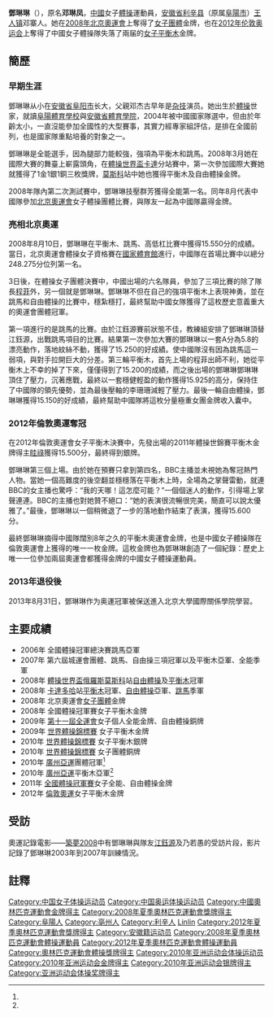 {{multiple issues|
{{copyedit|time=2016-08-09T22:24:15+00:00}}
{{copypaste|time=2016-08-09T22:24:15+00:00}}
}}
{{Infobox Gymnast
|gymnastname= 鄧琳琳
|image= Deng Linlin 2009.jpg
|imagesize= 
|fullname= DENG Linlin
|country= {{CHN}}
|birthdate= {{birth_date_and_age|1992|4|21}}<ref name="London2012">[http://www.london2012.com/athlete/deng-linlin-1069819/ 2012年倫敦奧運網站運動員資料] {{webarchive|url=https://web.archive.org/web/20120827114550/http://www.london2012.com/athlete/deng-linlin-1069819/ |date=2012-08-27 }}</ref>
|birthplace= {{CHN}}  
|hometown= [[安徽省|安徽省]][[利辛县|利辛县]]
|height= {{height|m=1.46}}<ref name="London2012"/>
|discipline= 女子[[競技體操|競技體操]]
|level= 
|natlteam=
|club= 
|gym=
|collegeteam=
|headcoach=
|assistcoach=
|formercoach=
|choreographer=
|music= 
|eponymousskills=
|retired=
|medaltemplates= <!-- see [[Template:MedalRelatedTemplates|Template:MedalRelatedTemplates]] -->
{{MedalSport | [[競技體操|女子體操]]}}
{{MedalCompetition | [[夏季奧林匹克運動會|夏季奧林匹克運動會]] }}
{{MedalGold|[[2012年夏季奧林匹克運動會|2012年伦敦]]|[[2012年夏季奧林匹克運動會體操比賽|平衡木]]}}
{{MedalGold|[[2008年夏季奧林匹克運動會|2008年北京]]|[[2008年夏季奧林匹克運動會體操比賽|團體]]}}
{{MedalCompetition|[[世界體操錦標賽|世界體操錦標賽]]}}
{{MedalSilver|[[2010年世界體操錦標賽|2010年鹿特丹]]|平衡木}}
{{MedalBronze|[[2010年世界體操錦標賽|2010年鹿特丹]]|團體}}
{{MedalGold|[[2009年世界體操錦標賽|2009年倫敦]]|平衡木}}
{{MedalCompetition|[[體操世界盃|體操世界盃]]}}
{{MedalGold|2008年莫斯科|平衡木}}
{{MedalGold|2008年莫斯科|自由體操}}
{{MedalGold|2008年多哈|平衡木}}
{{MedalSilver|2008年多哈|自由體操}}
{{MedalBronze|2008年多哈|跳馬}}
{{MedalCompetition|[[亞洲運動會|亞洲運動會]]}}
{{MedalGold|[[2010年亞洲運動會|2010年廣州]]|[[2010年亞洲運動會體操比賽|團體]] }}
{{MedalSilver|[[2010年亞洲運動會|2010年廣州]]|[[2010年亞洲運動會體操比賽|平衡木]] }}
{{MedalCompetition|[[中華人民共和國第十一屆全運會體操比賽|第十一屆全運會]]}}
{{MedalGold|2009年濟南|個人全能}}
{{MedalBronze|2009年濟南|自由體操}}
}}

'''鄧琳琳'''（{{bd|1992年|4月21日|catIdx=D}}），原名'''邓琳凤'''，[[中國|中國]]女子[[體操|體操]]運動員，[[安徽省|安徽省]][[利辛县|利辛县]]（原属[[阜陽市|阜陽市]]）[[王人镇|王人镇]]邓寨人。她在[[2008年北京奧運會|2008年北京奧運會]]上奪得了[[2008年夏季奧林匹克運動會體操比賽|女子團體]]金牌，也在[[2012年伦敦奥运会|2012年伦敦奥运会]]上奪得了中國女子體操隊失落了兩届的[[2012年夏季奧林匹克運動會體操比賽|女子平衡木]]金牌。

== 簡歷 ==
===早期生涯===
鄧琳琳从小在[[安徽省|安徽省]][[阜阳市|阜阳市]]长大，父親邓杰古早年是[[杂技|杂技]]演员。她出生於[[體操|體操]]世家，就讀[[阜陽體育學校|阜陽體育學校]]與[[安徽省體育學院|安徽省體育學院]]，2004年被中國國家隊選中，但由於年齡太小，一直沒能參加全國性的大型賽事，其實力經專家組評估，是排在全國前列，也是國家隊重點培養的對象之一。

鄧琳琳是全能選手，因為腿部力能較強，強項為平衡木和跳馬。2008年3月她在國際大賽的舞臺上嶄露頭角，在[[體操世界盃|體操世界盃]][[卡達|卡達]]分站賽中，第一次參加國際大賽她就獲得了1金1銀1銅三枚獎牌，[[莫斯科|莫斯科]]站中她也獲得平衡木及自由體操金牌。

2008年隊內第二次測試賽中，鄧琳琳技壓群芳獲得全能第一名。同年8月代表中國隊參加[[2008年夏季奥林匹克运动会|北京奧運會]]女子體操團體比賽，與隊友一起為中國隊贏得金牌。

=== 亮相北京奧運 ===
2008年8月10日，鄧琳琳在平衡木、跳馬、高低杠比賽中獲得15.550分的成績。當日，北京奧運會體操女子資格賽在[[國家體育館|國家體育館]]進行，中國隊在首場比賽中以總分248.275分位列第一名。

3日後，在體操女子團體決賽中，中國出場的六名隊員，參加了三項比賽的除了隊長[[程菲|程菲]]外，另一個就是鄧琳琳。鄧琳琳不但在自己的強項平衡木上表現神勇，並在跳馬和自由體操的比賽中，穩紮穩打，最終幫助中國女隊獲得了這枚歷史意義重大的奧運會團體冠軍。

第一項進行的是跳馬的比賽。由於江鈺源賽前狀態不佳，教練組安排了鄧琳琳頂替江鈺源，出戰跳馬項目的比賽。結果第一次參加大賽的鄧琳琳以一套A分為5.8的漂亮動作，落地紋絲不動，獲得了15.250的好成績。使中國隊沒有因為跳馬這一弱項，與對手拉開巨大的分差。第三輪平衡木，首先上場的程菲出師不利，她從平衡木上不幸的掉了下來，僅僅得到了15.200的成績，而之後出場的鄧琳琳鄧琳琳頂住了壓力，沉著應戰，最終以一套穩健輕盈的動作獲得15.925的高分，保持住了中國隊的領先優勢，並為最後壓軸的李珊珊減輕了壓力。最後一輪自由體操，鄧琳琳獲得15.150的好成績，最終幫助中國隊將這枚分量極重女團金牌收入囊中。

=== 2012年倫敦奧運奪冠 ===
在2012年倫敦奧運會女子平衡木決賽中，先發出場的2011年體操世錦賽平衡木金牌得主[[眭祿|眭祿]]獲得15.500分，最終得到銀牌。

鄧琳琳第三個上場。由於她在預賽只拿到第四名，BBC主播並未視她為奪冠熱門人物。當她一個高難度的後空翻並穩穩落在平衡木上時，全場為之掌聲雷動，就連BBC的女主播也驚呼：“我的天哪！這怎麼可能？”一個個迷人的動作，引得場上掌聲連連。BBC的主播也對她贊不絕口：“她的表演很流暢很完美，簡直可以說太優雅了。”最後，鄧琳琳以一個稍微退了一步的落地動作結束了表演，獲得15.600分。

最終鄧琳琳摘得中國隊闊別8年之久的平衡木奧運會金牌，也是中國女子體操隊在倫敦奧運會上獲得的唯一一枚金牌。這枚金牌也為鄧琳琳創造了一個紀錄：歷史上唯一一位參加兩屆奧運會都獲得金牌的中國女子體操運動員。

=== 2013年退役後 ===
2013年8月31日，鄧琳琳作为奥運冠軍被保送進入北京大學國際關係學院學習。

== 主要成績 ==
* 2006年 全國體操冠軍總決賽跳馬亞軍
* 2007年 第六屆城運會團體、跳馬、自由操三項冠軍以及平衡木亞軍、全能季軍
* 2008年 [[體操世界盃|體操世界盃]][[俄羅斯|俄羅斯]][[莫斯科|莫斯科]]站[[自由體操|自由體操]]及[[平衡木|平衡木]]冠軍
* 2008年 [[卡達|卡達]][[多哈|多哈]]站[[平衡木|平衡木]]冠軍、[[自由體操|自由體操]]亞軍、[[跳馬|跳馬]]季軍
* 2008年 北京奧運會[[2008年夏季奧林匹克運動會體操比賽|女子團體]]金牌
* 2008年 全國體操冠軍賽女子平衡木金牌
* 2009年 [[中華人民共和國第十一屆全運會體操比賽|第十一屆全運會]]女子個人全能金牌、自由體操銅牌
* 2009年 [[世界體操錦標賽|世界體操錦標賽]] 女子平衡木金牌
* 2010年 [[世界體操錦標賽|世界體操錦標賽]] 女子平衡木銀牌
* 2010年 [[世界體操錦標賽|世界體操錦標賽]] 女子團體銅牌
* 2010年 [[2010年亞洲運動會|廣州亞運]]團體冠軍<ref name="London2012"/>
* 2010年 [[2010年亞洲運動會|廣州亞運]]平衡木亞軍<ref name="London2012"/>
* 2011年 [[恒基兆業盃2011年全國體操冠軍賽|全國體操冠軍賽]]女子全能、自由體操金牌
* 2012年 [[2012年夏季奧林匹克運動會|倫敦奧運]]女子平衡木金牌

==受訪==
奧運記錄電影——[[築夢2008|築夢2008]]中有鄧琳琳與隊友[[江鈺源|江鈺源]]及乃若愚的受訪片段，影片記錄了鄧琳琳2003年到2007年訓練情況。

==註釋==
{{Reflist}}

{{奥林匹克运动会体操比赛竞技体操女子团体全能冠军|2008}}
{{奥林匹克运动会体操比赛女子平衡木冠军}}
{{世界體操錦標賽女子平衡木冠軍}}
{{DEFAULTSORT:Deng Linlin}}

[[Category:中国女子体操运动员|Category:中国女子体操运动员]]
[[Category:中国奥运体操运动员|Category:中国奥运体操运动员]]
[[Category:中國奧林匹克運動會金牌得主|Category:中國奧林匹克運動會金牌得主]]
[[Category:2008年夏季奧林匹克運動會獎牌得主|Category:2008年夏季奧林匹克運動會獎牌得主]]
[[Category:阜陽人|Category:阜陽人]]
[[Category:亳州人|Category:亳州人]]
[[Category:利辛人|Category:利辛人]]
[[Category:鄧姓|Linlin]]
[[Category:2012年夏季奧林匹克運動會獎牌得主|Category:2012年夏季奧林匹克運動會獎牌得主]]
[[Category:安徽籍运动员|Category:安徽籍运动员]]
[[Category:2008年夏季奧林匹克運動會體操運動員|Category:2008年夏季奧林匹克運動會體操運動員]]
[[Category:2012年夏季奧林匹克運動會體操運動員|Category:2012年夏季奧林匹克運動會體操運動員]]
[[Category:奧林匹克運動會體操獎牌得主|Category:奧林匹克運動會體操獎牌得主]]
[[Category:2010年亚洲运动会体操运动员|Category:2010年亚洲运动会体操运动员]]
[[Category:2010年亚洲运动会金牌得主|Category:2010年亚洲运动会金牌得主]]
[[Category:2010年亚洲运动会银牌得主|Category:2010年亚洲运动会银牌得主]]
[[Category:亚洲运动会体操奖牌得主|Category:亚洲运动会体操奖牌得主]]